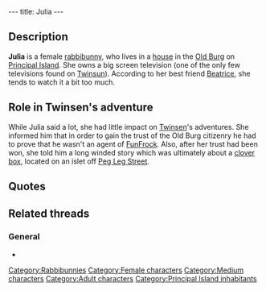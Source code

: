 ---
title: Julia
---

{{Character|
Name=Julia|
Image=Julia.jpg|
Race=[[Rabbibunny]]|
Gender=Female|
Size=Medium|
Age=Adult}}

{{Quote|
Quote=We don't trust people easily here. Prove that you don't work for FunFrock, clobber a clone!|
Character=Julia}}

==Description==
'''Julia''' is a female [[rabbibunny]], who lives in a [[Julia's house|house]] in the [[Old Burg]] on [[Principal Island]]. She owns a big screen television (one of the only few televisions found on [[Twinsun]]). According to her best friend [[Beatrice]], she tends to watch it a bit too much.

==Role in Twinsen's adventure==
While Julia said a lot, she had little impact on [[Twinsen]]'s adventures. She informed him that in order to gain the trust of the Old Burg citizenry he had to prove that he wasn't an agent of [[FunFrock]]. Also, after her trust had been won, she told him a long winded story which was ultimately about a [[clover box]], located on an islet off [[Peg Leg Street]].

==Quotes==
{{Quote|
Quote=I've got to tell you something. It's awful! My best friend (Beatrice) is in love with Steven. But Paul, Steven's half brother, left Cindy when Linda got out of the clinic after her bobsleigh accident. But not for Linda, for Tatjana! Only Serge (who secretly admires Steven) has been trying for months to win the love of Tatjana who refuses to talk to Christy since she died. All the while Stephanie - who remarried Serge - discovered the letter from Paulina in which she explained where was the box of clover leaves left behind by Roy. So, evidently, Beatrice wonders if Linda knows about the accident. You get all that?|
Character=Julia}}
{{Quote|
Quote=Go see Beatrice and tell her that Julia sent you. She'll explain all that better than I can. She lives on the outskirts of the Old Burg, in a house next to the sea, on Peg Leg Street.|
Character=Julia}}
{{Quote|
Quote=You know Julia? She is a nice girl. She watches a bit too much TV, but there is some truth in her story: someone left a box for clover leaves on the islet in front of my house. It is too shallow for a boat to get there by water, and since the bridge leading to the islet has collapsed, the only way to get there is to fly.|
Character=Beatrice}}

==Related threads==
===General===
* {{thread|id=9467|title="You get all that?"}}


[[Category:Rabbibunnies]]
[[Category:Female characters]]
[[Category:Medium characters]]
[[Category:Adult characters]]
[[Category:Principal Island inhabitants]]